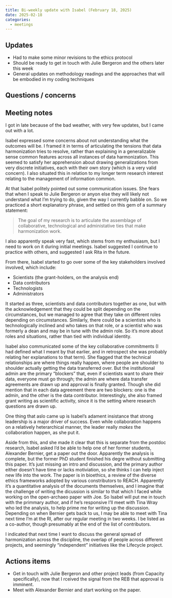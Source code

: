 ```yaml
---
title: Bi-weekly update with Isabel (February 18, 2025)
date: 2025-02-18
categories: 
  - meetings
---
```


## Updates
- Had to make some minor revisions to the ethics protocol
- Should be ready to get in touch with Julie Bergeron and the others later this week
- General updates on methodology readings and the approaches that will be embodied in my coding techniques

## Questions / concerns

## Meeting notes
I got in late because of the bad weather, with very few updates, but I came out with a lot.

Isabel expressed some concerns about not understanding what the outcomes will be.
I framed it in terms of articulating the tensions that data harmonization tries to resolve, rather than explaining in a generalizable sense common features across all instances of data harmonization.
This seemed to satisfy her apprehension about drawing generalizations from very discrete initiatives, each with their own story (which is a very valid concern).
I also situated this in relation to my longer term research interest relating to the management of information common.

At that Isabel politely pointed out some communication issues.
She fears that when I speak to Julie Bergeron or anyon else they will likely not understand what I'm trying to do, given the way I currently babble on.
So we practiced a short explanatory phrase, and settled on this gem of a summary statement:

> The goal of my research is to articulate the assemblage of collaborative, technological and administative ties that make harmonization work.

I also apparently speak very fast, which stems from my enthusiasm, but I need to work on it during initial meetings. Isabel suggested I continue to practice with others, and suggested I ask Rita in the future.

From there, Isabel started to go over some of the key stakeholders involved involved, which include:

- Scientists (the grant-holders, on the analysis end)
- Data contributors
- Technologists
- Administrators

It started as three, scientists and data contributors together as one, but with the acknowledgement that they could be split depending on the circumstances, but we managed to agree that they take on different roles depending on circumstances.
Similarly, there could be a scientists who is technologically inclined and who takes on that role, or a scientist who was formerly a dean and may be in tune with the admin role.
So it's more about roles and situations, rather than tied with individual identity.

Isabel also communicated some of the key collaborative commitments (I had defined what I meant by that earlier, and in retrospect she was probably relating her explanations to that term).
She flagged that the technical relationships are where things really happen, where people are shoulder to shoulder actually getting the data transferred over.
But the institutional admin are the primary "blockers" that, even if scientists want to share their data, everyone must go through; the admin are where data transfer agreements are drawn up and approval is finally granted.
Though she did mention that in each data agreement there are two blockers: one is the admin, and the other is the data contributor.
Interestingly, she also framed grant writing as scientific activity, since it is the setting where research questions are drawn up.

One thing that aslo came up is Isabel's adament insistance that strong leadership is a major driver of success.
Even while collaboration happens on a relatively heterarchical manner, the leader really _makes_ the collaboration happen, as she put it.

Aside from this, and she made it clear that this is separate from the postdoc research, Isabel asked I'd be able to help one of her former students, Alexander Bernier, get a paper out the door.
Apparently the analysis is complete, but the former PhD student finished his degre without submitting this paper.
It's just missing an intro and discussion, and the primary author either doesn't have time or lacks motiviation, so she thinks I can help inject new life into the work.
The paper is in bioethics, a review of the diverse ethics frameworks adopted by various constributors to REACH.
Apparently it's a quantitative analysis of the documents themselves, and I imagine that the challenge of writing the dicussion is similar to that which I faced while working on the open-archaeo paper with Joe.
So Isabel will put me in touch with the primmary author, and if he's responsive I'll meet with Tina Wray who led the analysis, to help prime me for writing up the discussion.
Depending on when Bernier gets back to us, I may be able to meet with Tina next time I'm at the RI, after our regular meeting in two weeks.
I be listed as a co-author, though presumably at the end of the list of contributors.

I indicated that next time I want to discuss the general spread of harmonization across the discipline, the overlap of people across different projects, and seemingly "independent" initiatives like the Lifecycle project.

## Actions items
- Get in touch with Julie Bergeron and other project leads (from Capacity specifically), now that I rceived the signal from the REB that approval is imminent.
- Meet with Alexander Bernier and start working on the paper.

